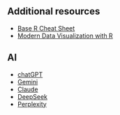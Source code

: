 ## Additional resources

* [Base R Cheat Sheet](https://iqss.github.io/dss-workshops/R/Rintro/base-r-cheat-sheet.pdf)
* [Modern Data Visualization with R](https://rkabacoff.github.io/datavis/)

## AI 

* [chatGPT](https://chat.openai.com/chat)
* [Gemini](https://gemini.google.com/app)
* [Claude](https://claude.ai/)
* [DeepSeek](https://deepseek.com/) 
* [Perplexity](https://www.perplexity.ai/)